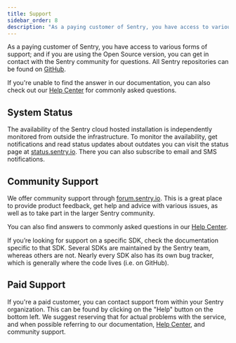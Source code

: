 ```yaml
---
title: Support
sidebar_order: 8
description: "As a paying customer of Sentry, you have access to various forms of support; and if you are using the Open Source version, you can get in contact with the Sentry community for questions. All Sentry repositories can be found on GitHub."
---
```


As a paying customer of Sentry, you have access to various forms of support; and if you are using the Open Source version, you can get in contact with the Sentry community for questions. All Sentry repositories can be found on [GitHub](https://github.com/getsentry).

If you're unable to find the answer in our documentation, you can also check out our [Help Center](https://help.sentry.io/) for commonly asked questions.

## System Status

The availability of the Sentry cloud hosted installation is independently monitored from outside the infrastructure. To monitor the availability, get notifications and read status updates about outdates you can visit the status page at [status.sentry.io](https://status.sentry.io/). There you can also subscribe to email and SMS notifications.

## Community Support

We offer community support through [forum.sentry.io](https://forum.sentry.io/). This is a great place to provide product feedback, get help and advice with various issues, as well as to take part in the larger Sentry community.

You can also find answers to commonly asked questions in our [Help Center](https://help.sentry.io/).

If you’re looking for support on a specific SDK, check the documentation specific to that SDK. Several SDKs are maintained by the Sentry team, whereas others are not. Nearly every SDK also has its own bug tracker, which is generally where the code lives (i.e. on GitHub).

## Paid Support

If you're a paid customer, you can contact support from within your Sentry organization. This can be found by clicking on the "Help" button on the bottom left. We suggest reserving that for actual problems with the service, and when possible referring to our documentation, [Help Center](https://help.sentry.io/), and community support.
